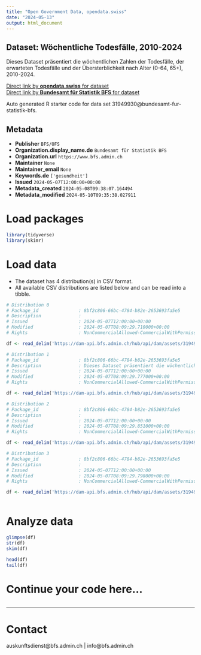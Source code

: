 ```yaml
---
title: "Open Government Data, opendata.swiss"
date: "2024-05-13"
output: html_document
---
```


## Dataset: Wöchentliche Todesfälle, 2010-2024

Dieses Dataset präsentiert die wöchentlichen Zahlen der Todesfälle, der erwarteten Todesfälle und der Übersterblichkeit nach Alter (0-64, 65+), 2010-2024.

[Direct link by **opendata.swiss** for dataset](https://opendata.swiss/de/dataset/wochentliche-todesfalle-2010-2024)<br>
[Direct link by **Bundesamt für Statistik BFS** for dataset](https://www.bfs.admin.ch/asset/de/ts-d-14.03.04.03-wr)

Auto generated R starter code for data set 31949930@bundesamt-fur-statistik-bfs.

## Metadata

- **Publisher** `BFS/OFS`
- **Organization.display_name.de** `Bundesamt für Statistik BFS`
- **Organization.url** `https://www.bfs.admin.ch`
- **Maintainer** `None`
- **Maintainer_email** `None`
- **Keywords.de** `['gesundheit']`
- **Issued** `2024-05-07T12:00:00+00:00`
- **Metadata_created** `2024-05-08T09:38:07.164494`
- **Metadata_modified** `2024-05-10T09:35:38.027911`


# Load packages

```r

library(tidyverse)
library(skimr)

```

# Load data

-   The dataset has 4 distribution(s) in CSV format.
-   All available CSV distributions are listed below and can be read into a tibble.

```r

# Distribution 0
# Package_id               : 8bf2c806-66bc-4784-b82e-2653693fa5e5
# Description              : 
# Issued                   : 2024-05-07T12:00:00+00:00
# Modified                 : 2024-05-07T08:09:29.710000+00:00
# Rights                   : NonCommercialAllowed-CommercialWithPermission-ReferenceRequired

df <- read_delim('https://dam-api.bfs.admin.ch/hub/api/dam/assets/31949954/master')

# Distribution 1
# Package_id               : 8bf2c806-66bc-4784-b82e-2653693fa5e5
# Description              : Dieses Dataset präsentiert die wöchentlichen Zahlen der Todesfälle, der erwarteten Todesfälle und der Übersterblichkeit nach Alter (0-64, 65+), 2010-2024.
# Issued                   : 2024-05-07T12:00:00+00:00
# Modified                 : 2024-05-07T08:09:29.777000+00:00
# Rights                   : NonCommercialAllowed-CommercialWithPermission-ReferenceRequired

df <- read_delim('https://dam-api.bfs.admin.ch/hub/api/dam/assets/31949944/master')

# Distribution 2
# Package_id               : 8bf2c806-66bc-4784-b82e-2653693fa5e5
# Description              : 
# Issued                   : 2024-05-07T12:00:00+00:00
# Modified                 : 2024-05-07T08:09:29.851000+00:00
# Rights                   : NonCommercialAllowed-CommercialWithPermission-ReferenceRequired

df <- read_delim('https://dam-api.bfs.admin.ch/hub/api/dam/assets/31949949/master')

# Distribution 3
# Package_id               : 8bf2c806-66bc-4784-b82e-2653693fa5e5
# Description              : 
# Issued                   : 2024-05-07T12:00:00+00:00
# Modified                 : 2024-05-07T08:09:29.798000+00:00
# Rights                   : NonCommercialAllowed-CommercialWithPermission-ReferenceRequired

df <- read_delim('https://dam-api.bfs.admin.ch/hub/api/dam/assets/31949940/master')



```

# Analyze data

```r

glimpse(df)
str(df)
skim(df)

head(df)
tail(df)

```

# Continue your code here...

```r

```

------------------------------------------------------------------------

# Contact

auskunftsdienst@bfs.admin.ch | info@bfs.admin.ch
